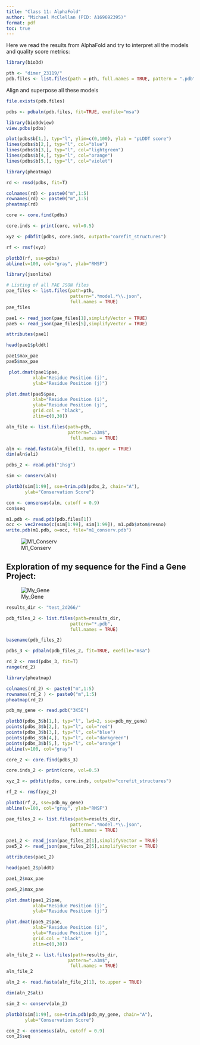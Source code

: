 ```yaml
---
title: "Class 11: AlphaFold"
author: "Michael McClellan (PID: A169692395)"
format: pdf
toc: true
---
```


Here we read the results from AlphaFold and try to interpret all the models and quality score metrics: 

```r
library(bio3d)

pth <- "dimer_23119/"
pdb.files <- list.files(path = pth, full.names = TRUE, pattern = ".pdb")
```

Align and superpose all these models 
```r
file.exists(pdb.files)
```

```r
pdbs <- pdbaln(pdb.files, fit=TRUE, exefile="msa")
```


```r
library(bio3dview)
view.pdbs(pdbs)
```

```r
plot(pdbs$b[1,], typ="l", ylim=c(0,100), ylab = "pLDDT score")
lines(pdbs$b[2,], typ="l", col="blue")
lines(pdbs$b[3,], typ="l", col="lightgreen")
lines(pdbs$b[4,], typ="l", col="orange")
lines(pdbs$b[5,], typ="l", col="violet")
```

```r
library(pheatmap)

rd <- rmsd(pdbs, fit=T)

colnames(rd) <- paste0("m",1:5)
rownames(rd) <- paste0("m",1:5)
pheatmap(rd)
```

```r
core <- core.find(pdbs)
```

```r
core.inds <- print(core, vol=0.5)
```

```r
xyz <- pdbfit(pdbs, core.inds, outpath="corefit_structures")
```

```r
rf <- rmsf(xyz)

plotb3(rf, sse=pdbs)
abline(v=100, col="gray", ylab="RMSF")
```

```r
library(jsonlite)

# Listing of all PAE JSON files
pae_files <- list.files(path=pth,
                        pattern=".*model.*\\.json",
                        full.names = TRUE)
pae_files
```

```r
pae1 <- read_json(pae_files[1],simplifyVector = TRUE)
pae5 <- read_json(pae_files[5],simplifyVector = TRUE)

attributes(pae1)
```

```r
head(pae1$plddt)
```

```r
pae1$max_pae
pae5$max_pae
```

```r
 plot.dmat(pae1$pae, 
          xlab="Residue Position (i)",
          ylab="Residue Position (j)")
```

```r
plot.dmat(pae5$pae, 
          xlab="Residue Position (i)",
          ylab="Residue Position (j)",
          grid.col = "black",
          zlim=c(0,30))
```

```r
aln_file <- list.files(path=pth,
                       pattern=".a3m$",
                        full.names = TRUE)

aln <- read.fasta(aln_file[1], to.upper = TRUE)
dim(aln$ali)
```


```r
pdbs_2 <- read.pdb("1hsg")
```

```r
sim <- conserv(aln)

plotb3(sim[1:99], sse=trim.pdb(pdbs_2, chain="A"),
       ylab="Conservation Score")
```


```r
con <- consensus(aln, cutoff = 0.9)
con$seq
```

```r
m1.pdb <- read.pdb(pdb.files[1])
occ <- vec2resno(c(sim[1:99], sim[1:99]), m1.pdb$atom$resno)
write.pdb(m1.pdb, o=occ, file="m1_conserv.pdb")
```

![M1_Conserv](M1_CONSERV.PDB.png)


## Exploration of my sequence for the Find a Gene Project:

![My_Gene](TEST_2D266_UNRELAXED_RANK_001_ALPHAFOLD2_PTM_MODEL_3_SEED_000.PDB-TEST_2D266_UNRELAXED_RANK_002_ALPHAFOLD2_PTM_MODEL_4_SEED_000.PDB-TEST_2D266_UNRELAXED_RANK_003_ALPHAFOLD2_PTM_MODEL_1_SEED_000.PDB-TEST_2D266_UNRELAXED_RANK_004_ALPHAFOLD2_P.png)

```r
results_dir <- "test_2d266/"
```

```r
pdb_files_2 <- list.files(path=results_dir,
                        pattern="*.pdb",
                        full.names = TRUE)

basename(pdb_files_2)
```

```r
pdbs_3 <- pdbaln(pdb_files_2, fit=TRUE, exefile="msa")
```

```r
rd_2 <- rmsd(pdbs_3, fit=T)
range(rd_2)
```

```r
library(pheatmap)

colnames(rd_2) <- paste0("m",1:5)
rownames(rd_2 ) <- paste0("m",1:5)
pheatmap(rd_2)
```

```r
pdb_my_gene <- read.pdb("3K5E")
```

```r
plotb3(pdbs_3$b[1,], typ="l", lwd=2, sse=pdb_my_gene)
points(pdbs_3$b[2,], typ="l", col="red")
points(pdbs_3$b[3,], typ="l", col="blue")
points(pdbs_3$b[4,], typ="l", col="darkgreen")
points(pdbs_3$b[5,], typ="l", col="orange")
abline(v=100, col="gray")
```

```r
core_2 <- core.find(pdbs_3)
```

```r
core.inds_2 <- print(core, vol=0.5)
```

```r
xyz_2 <- pdbfit(pdbs, core.inds, outpath="corefit_structures")
```

```r
rf_2 <- rmsf(xyz_2)

plotb3(rf_2, sse=pdb_my_gene)
abline(v=100, col="gray", ylab="RMSF")
```

```r
pae_files_2 <- list.files(path=results_dir,
                        pattern=".*model.*\\.json",
                        full.names = TRUE)
```

```r
pae1_2 <- read_json(pae_files_2[1],simplifyVector = TRUE)
pae5_2 <- read_json(pae_files_2[5],simplifyVector = TRUE)

attributes(pae1_2)
```

```r
head(pae1_2$plddt) 
```

```r
pae1_2$max_pae
```

```r
pae5_2$max_pae
```

```r
plot.dmat(pae1_2$pae, 
          xlab="Residue Position (i)",
          ylab="Residue Position (j)")
```

```r
plot.dmat(pae5_2$pae, 
          xlab="Residue Position (i)",
          ylab="Residue Position (j)",
          grid.col = "black",
          zlim=c(0,30))
```

```r
aln_file_2 <- list.files(path=results_dir,
                       pattern=".a3m$",
                        full.names = TRUE)
aln_file_2
```

```r
aln_2 <- read.fasta(aln_file_2[1], to.upper = TRUE)
```

```r
dim(aln_2$ali)
```

```r
sim_2 <- conserv(aln_2)
```

```r
plotb3(sim[1:99], sse=trim.pdb(pdb_my_gene, chain="A"),
       ylab="Conservation Score")
```

```r
con_2 <- consensus(aln, cutoff = 0.9)
con_2$seq
```


